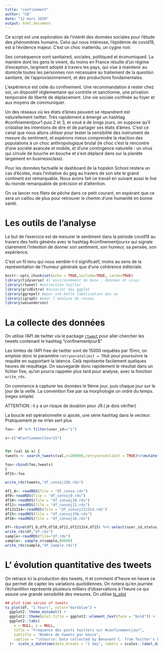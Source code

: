 ```yaml
---
title: "confinement"
author: "CB"
date: "12 mars 2020"
output: html_document
---
```



Ce script est une exploration de l'intérêt des données sociales pour l'étude des phénomènes humains. Celui qui nous intéresse, l'épidémie de covid19, est à l'évidence majeur. C'est un choc inattendu, un cygne noir.

Ses conséquence sont sanitaired, sociales, politiqued et économiqued. La manière dont les gens le vivent, du moins en France résulte d'un régime d'exception, largment adopté à travers les pays, qui vise à maintenir au domicile toutes les personnes non nécessaire au traitement de la question sanitaire, de l'approvisionnement, et des productions fondamentales.

L'expérience est celle du confinement. Une recommandation à rester chez soi, un dispositif réglementaire qui contrôle et sanctionne, une privation temporaire de liberté de déplacement. Une vie sociale confinée au foyer et aux moyens de communiquer.

Un des réseaux où les états d'âmes peuvent se répandrent est naturellement twitter. Très rapidement a émergé un hashtag #confinementjour1 puis 2 et 3, et voué à de longs jours, on suppose qu'il cristalise les intentions de dire et de partager ses états d'âmes. C'est ce canal que nous allons utiliser pour tester la sensibilité des instrument de mesure du sentiment, et espérons mieux comprendre la réaction des populations à un choc  anthropologique brutal (le choc c'est la rencontre d'une société avancée et mobile, et d'une contingence naturelle : un virus qui circule de bouche en bouche et s'est déplacé dans sur la planête largement en businessclass).

Pour les données factuelle le dashboard de la hopskin School restera un cas d'écoles, mais l'initiative du geg au travers de son site le grand continent est remarquable. Nous avons fait ce travail en suivant aussi le live du monde remarquable de précision et d'attention.

On va lancer nos filets de pêche dans ce petit courant, en espérant que ce sera un caillou de plus pour retrouver le chemin d'une humanité en bonne santé.



# Les outils de l'analyse

Le but de l'exercice est de mesurer le sentiment dans la période covid19 au travers des twits générés avec le hashtag #confinementjourxx qui signale clairement l'intention de donner son sentiment, son humeur, sa pensée, son expérience. 

C'est un fil tenu qui nous semble-t-il significatif, moins au sens de la représentation de l'humeur générale que d'une cohérence éditoriale. 

```r
knitr::opts_chunk$set(echo = TRUE,include=TRUE, cache=TRUE)
library(tidyverse) #l'environnement de base : données et visus
library(rtweet) #extraction twitter
library(gridExtra) #associer des ggplot
library(ggrepel) #pour une belle labelisation des xy
library(igraph) #pour l'analyse de réseau
library(wesanderson)
```

# La collecte des données

On utilise l'API de twitter via le package [`rtweet`](https://rtweet.info/articles/intro.html) pour aller chercher les tweets contenant le hashtag "confinementjour$" 

Les limites de l'API free de twitter sont de 15000 requêtes par 15mn, on emploie donc le paramètre `retryonratelimit = TRUE` pour poursuivre la requête en supportant la latence. Celà représente facilement quelques heures de requêtage. On sauvegarde donc rapidement le résultat dans un fichier fixe, qu'on pourra rappeler plus tard pour analyse, avec la fonction `write_rds`.

On commence à capturer les données le 9ème jour, puis chaque jour sur le jour de la veille. La convention fixe par sa morphologie un ordre du temps. (regex simple)

ATTENTION : il y a un risque de doublon pour J9.( je dois vérifier)

La boucle est opérationnelle si ajoute, une série hashtag dans le vecteur. Pratiquement je ne m'en sert plus

```r
foo<- df %>% filter(user_id=="1")

x<-c("#ConfinementJour15")


for (val in x) {
tweets <- search_tweets(val,n=200000,retryonratelimit = TRUE)%>%mutate(day=val)

foo<-rbind(foo,tweets)
}
df15<-foo

write_rds(tweets,"df_consoj15b.rds")

df1_8<- readRDS(file = "df_conso.rds") 
df9<-readRDS(file = "df_consoj9.rds")
df10<-readRDS(file = "df_consoj10.rds")
df11<-readRDS(file = "df_consoj11.rds")
df121314<-readRDS(file = "df_consoj121314.rds")
df15<-readRDS(file = "df_consoj15b.rds")
df16<-readRDS(file = "df_consoj16.rds")

df<-rbind(df1_8,df9,df10,df11,df121314,df15) %>% select(user_id,status_id,created_at,screen_name,text,source,display_text_width,is_quote,is_retweet,favorite_count,retweet_count,quote_count,reply_count, media_type, lang, followers_count)
write_rds(df,"df.rds")
sample<-readRDS(file="df.rds")
sample<- sample_n(sample,80000)
write_rds(sample,"df_sample.rds")

```

# L' évolution quantitative des tweets

On retrace ici la production des tweets, rt et comment d"heure en heure ce qui permet de capter les variations quotidiennes. On notera qu'en journée l'échantillon représente plusieurs milliers d'observations à l'heure ce qui assure une grande sensibilité des mesures. On utilise [ts_plot](https://cran.r-project.org/web/packages/TSstudio/vignettes/Plotting_Time_Series.html)

```r
## plot time series of tweets
ts_plot(df, "1 hours", color="darkblue") +
  ggplot2::theme_minimal() +
  ggplot2::theme(plot.title = ggplot2::element_text(face = "bold")) +
  ggplot2::labs(
    x = NULL, y = NULL,
    title = "Fréquence des posts twitters sur #confinementjour",
    subtitle = "Nombre de tweets par heure",
    caption = "\nSource: Data collected by Benavent C. from Twitter's REST API via rtweet"
  )+  scale_x_datetime(date_breaks = "1 day", labels = scales::label_date_short())
```



